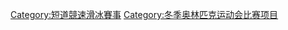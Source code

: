 {{Commonscat|Short track speed skating at the Olympics}}

[[Category:短道競速滑冰賽事|Category:短道競速滑冰賽事]]
[[Category:冬季奥林匹克运动会比赛项目|Category:冬季奥林匹克运动会比赛项目]]